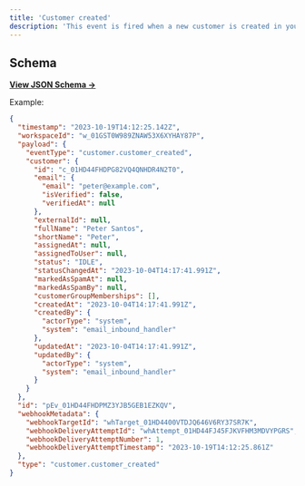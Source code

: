 ```yaml
---
title: 'Customer created'
description: 'This event is fired when a new customer is created in your workspace.'
---
```


## Schema

[**View JSON Schema →**](https://json-schema.app/view/%23%2Fdefinitions%2FcustomerCreatedPayload?url=https%3A%2F%2Fcore-api.uk.plain.com%2Fwebhooks%2Fschema.json)

Example:

```json
{
  "timestamp": "2023-10-19T14:12:25.142Z",
  "workspaceId": "w_01GST0W989ZNAW53X6XYHAY87P",
  "payload": {
    "eventType": "customer.customer_created",
    "customer": {
      "id": "c_01HD44FHDPG82VQ4QNHDR4N2T0",
      "email": {
        "email": "peter@example.com",
        "isVerified": false,
        "verifiedAt": null
      },
      "externalId": null,
      "fullName": "Peter Santos",
      "shortName": "Peter",
      "assignedAt": null,
      "assignedToUser": null,
      "status": "IDLE",
      "statusChangedAt": "2023-10-04T14:17:41.991Z",
      "markedAsSpamAt": null,
      "markedAsSpamBy": null,
      "customerGroupMemberships": [],
      "createdAt": "2023-10-04T14:17:41.991Z",
      "createdBy": {
        "actorType": "system",
        "system": "email_inbound_handler"
      },
      "updatedAt": "2023-10-04T14:17:41.991Z",
      "updatedBy": {
        "actorType": "system",
        "system": "email_inbound_handler"
      }
    }
  },
  "id": "pEv_01HD44FHDPMZ3YJB5GEB1EZKQV",
  "webhookMetadata": {
    "webhookTargetId": "whTarget_01HD4400VTDJQ646V6RY37SR7K",
    "webhookDeliveryAttemptId": "whAttempt_01HD44FJ45FJKVFHM3MDVYPGRS",
    "webhookDeliveryAttemptNumber": 1,
    "webhookDeliveryAttemptTimestamp": "2023-10-19T14:12:25.861Z"
  },
  "type": "customer.customer_created"
}
```
